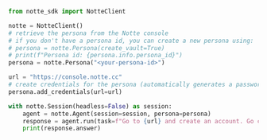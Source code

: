 ```python create_account.py
from notte_sdk import NotteClient

notte = NotteClient()
# retrieve the persona from the Notte console
# if you don't have a persona id, you can create a new persona using:
# persona = notte.Persona(create_vault=True)
# print(f"Persona id: {persona.info.persona_id}")
persona = notte.Persona("<your-persona-id>")

url = "https://console.notte.cc"
# create credentials for the persona (automatically generates a password and stores it in the vault)
persona.add_credentials(url=url)

with notte.Session(headless=False) as session:
	agent = notte.Agent(session=session, persona=persona)
	response = agent.run(task=f"Go to {url} and create an account. Go create an API key and return the API key.", url=url)
	print(response.answer)
```
